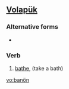 ==[[Volapük]]==

===Alternative forms===
*{{l|vo|banoyn}}

===Verb===
{{infl|vo|verb}}

# [[bathe]], (take a bath)

[[vo:banön]]
